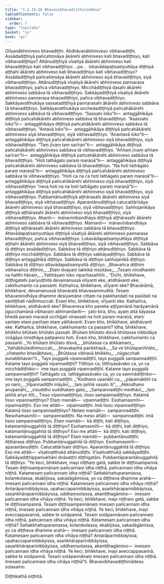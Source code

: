 ```yaml
---
title: "1.2.15–16 Bhavavibhavadiṭṭhiniddesa"
tableOfContents: false
sidebar:
  order: 7
type: "tipitaka"
basket: "su"
book: "ps"
---
```



<DynamicBreadcrumb />

<Division number="148" book="ps">

<Paragraph number="827" book="ps">
Olīyanābhiniveso bhavadiṭṭhi. Atidhāvanābhiniveso vibhavadiṭṭhi. Assādadiṭṭhiyā pañcatiṃsāya ākārehi abhiniveso kati bhavadiṭṭhiyo, kati vibhavadiṭṭhiyo? Attānudiṭṭhiyā vīsatiyā ākārehi abhiniveso kati bhavadiṭṭhiyo kati vibhavadiṭṭhiyo …pe…  lokavādapaṭisaṃyuttāya diṭṭhiyā aṭṭhahi ākārehi abhiniveso kati bhavadiṭṭhiyo kati vibhavadiṭṭhiyo?
</Paragraph>

<Paragraph number="828" book="ps">
Assādadiṭṭhiyā pañcatiṃsāya ākārehi abhiniveso siyā bhavadiṭṭhiyo, siyā vibhavadiṭṭhiyo. Attānudiṭṭhiyā vīsatiyā ākārehi abhiniveso pannarasa bhavadiṭṭhiyo, pañca vibhavadiṭṭhiyo. Micchādiṭṭhiyā dasahi ākārehi abhiniveso sabbāva tā vibhavadiṭṭhiyo. Sakkāyadiṭṭhiyā vīsatiyā ākārehi abhiniveso pannarasa bhavadiṭṭhiyo, pañca vibhavadiṭṭhiyo. Sakkāyavatthukāya sassatadiṭṭhiyā pannarasahi ākārehi abhiniveso sabbāva tā bhavadiṭṭhiyo. Sakkāyavatthukāya ucchedadiṭṭhiyā pañcahākārehi abhiniveso sabbāva tā vibhavadiṭṭhiyo.
</Paragraph>

<Paragraph number="829" book="ps">
“Sassato loko”ti—  antaggāhikāya diṭṭhiyā pañcahākārehi abhiniveso sabbāva tā bhavadiṭṭhiyo. “Asassato loko”ti—  antaggāhikāya diṭṭhiyā pañcahākārehi abhiniveso sabbāva tā vibhavadiṭṭhiyo. “Antavā loko”ti—  antaggāhikāya diṭṭhiyā pañcahākārehi abhiniveso siyā bhavadiṭṭhiyo, siyā vibhavadiṭṭhiyo. “Anantavā loko”ti—  antaggāhikāya diṭṭhiyā pañcahākārehi abhiniveso siyā bhavadiṭṭhiyo, siyā vibhavadiṭṭhiyo. “Taṃ jīvaṃ taṃ sarīran”ti—  antaggāhikāya diṭṭhiyā pañcahākārehi abhiniveso sabbāva tā vibhavadiṭṭhiyo. “Aññaṃ jīvaṃ aññaṃ sarīran”ti—  antaggāhikāya diṭṭhiyā pañcahākārehi abhiniveso sabbāva tā bhavadiṭṭhiyo. “Hoti tathāgato paraṃ maraṇā”ti—  antaggāhikāya diṭṭhiyā pañcahākārehi abhiniveso sabbāva tā bhavadiṭṭhiyo. “Na hoti tathāgato paraṃ maraṇā”ti—  antaggāhikāya diṭṭhiyā pañcahākārehi abhiniveso sabbāva tā vibhavadiṭṭhiyo. “Hoti ca na ca hoti tathāgato paraṃ maraṇā”ti—  antaggāhikāya diṭṭhiyā pañcahākārehi abhiniveso siyā bhavadiṭṭhiyo, siyā vibhavadiṭṭhiyo “neva hoti na na hoti tathāgato paraṃ maraṇā”ti—  antaggāhikāya diṭṭhiyā pañcahākārehi abhiniveso siyā bhavadiṭṭhiyo, siyā vibhavadiṭṭhiyo.
</Paragraph>

<Paragraph number="830" book="ps">
Pubbantānudiṭṭhiyā aṭṭhārasahi ākārehi abhiniveso siyā bhavadiṭṭhiyo, siyā vibhavadiṭṭhiyo. Aparantānudiṭṭhiyā catucattārīsāya ākārehi abhiniveso siyā bhavadiṭṭhiyo, siyā vibhavadiṭṭhiyo. Saññojanikāya diṭṭhiyā aṭṭhārasahi ākārehi abhiniveso siyā bhavadiṭṭhiyo, siyā vibhavadiṭṭhiyo. Ahanti—  mānavinibandhāya diṭṭhiyā aṭṭhārasahi ākārehi abhiniveso sabbāva tā vibhavadiṭṭhiyo. Mamanti—  mānavinibandhāya diṭṭhiyā aṭṭhārasahi ākārehi abhiniveso sabbāva tā bhavadiṭṭhiyo. Attavādapaṭisaṃyuttāya diṭṭhiyā vīsatiyā ākārehi abhiniveso pannarasa bhavadiṭṭhiyo, pañca vibhavadiṭṭhiyo. Lokavādapaṭisaṃyuttāya diṭṭhiyā aṭṭhahi ākārehi abhiniveso siyā bhavadiṭṭhiyo, siyā vibhavadiṭṭhiyo.
</Paragraph>

<Paragraph number="831" book="ps">
Sabbāva tā diṭṭhiyo assādadiṭṭhiyo. Sabbāva tā diṭṭhiyo attānudiṭṭhiyo. Sabbāva tā diṭṭhiyo micchādiṭṭhiyo. Sabbāva tā diṭṭhiyo sakkāyadiṭṭhiyo. Sabbāva tā diṭṭhiyo antaggāhikā diṭṭhiyo. Sabbāva tā diṭṭhiyo saññojanikā diṭṭhiyo. Sabbāva tā diṭṭhiyo attavādapaṭisaṃyuttā diṭṭhiyo.
</Paragraph>

<Paragraph number="832" type="verses" book="ps">
_Bhavañca diṭṭhiṃ vibhavañca diṭṭhiṃ,_  
_Etaṃ dvayaṃ takkikā nissitāse;_  
_Tesaṃ nirodhamhi na hatthi ñāṇaṃ,_  
_Yatthāyaṃ loko viparītasaññīti._  

</Paragraph>

</Division>
<Division number="149" book="ps">

<Paragraph number="833" book="ps">
“Dvīhi, bhikkhave, diṭṭhigatehi pariyuṭṭhitā devamanussā olīyanti eke, atidhāvanti eke; cakkhumanto ca passanti. Kathañca, bhikkhave, olīyanti eke? Bhavārāmā, bhikkhave, devamanussā bhavaratā bhavasammuditā. Tesaṃ bhavanirodhāya dhamme desiyamāne cittaṃ na pakkhandati na pasīdati na santiṭṭhati nādhimuccati. Evaṃ kho, bhikkhave, olīyanti eke.
</Paragraph>

<Paragraph number="834" book="ps">
Kathañca, bhikkhave, atidhāvanti eke? Bhaveneva kho paneke aṭṭīyamānā harāyamānā jigucchamānā vibhavaṃ abhinandanti—  yato kira, bho, ayaṃ attā kāyassa bhedā paraṃ maraṇā ucchijjati vinassati na hoti paraṃ maraṇā, etaṃ santaṃ etaṃ paṇītaṃ etaṃ yāthāvanti. Evaṃ kho, bhikkhave, atidhāvanti eke.
</Paragraph>

<Paragraph number="835" book="ps">
Kathañca, bhikkhave, cakkhumanto ca passanti? Idha, bhikkhave, bhikkhu bhūtaṃ bhūtato passati. Bhūtaṃ bhūtato disvā bhūtassa nibbidāya virāgāya nirodhāya paṭipanno hoti. Evaṃ kho, bhikkhave, cakkhumanto ca passanti.
</Paragraph>

<Paragraph number="836" type="verses" book="ps">
_Yo bhūtaṃ bhūtato disvā,_  
_bhūtassa ca atikkamaṃ;_  
_Yathābhūtedhimuccati,_  
_bhavataṇhā parikkhayā._  

</Paragraph>

<Paragraph number="837" type="verses" book="ps">
_Sa ve bhūtapariññāto,_  
_vītataṇho bhavābhave;_  
_Bhūtassa vibhavā bhikkhu,_  
_nāgacchati punabbhavan”ti._  

</Paragraph>

</Division>
<Division number="150" book="ps">

<Paragraph number="838" book="ps">
Tayo puggalā vipannadiṭṭhī, tayo puggalā sampannadiṭṭhī. Katame tayo puggalā vipannadiṭṭhī? Titthiyo ca, titthiyasāvako ca, yo ca micchādiṭṭhiko—  ime tayo puggalā vipannadiṭṭhī.
</Paragraph>

<Paragraph number="839" book="ps">
Katame tayo puggalā sampannadiṭṭhī? Tathāgato ca, tathāgatasāvako ca, yo ca sammādiṭṭhiko—  ime tayo puggalā sampannadiṭṭhī.
</Paragraph>

<Paragraph number="840" type="verses" book="ps">
_“Kodhano upanāhī ca,_  
_pāpamakkhī ca yo naro;_  
_Vipannadiṭṭhi māyāvī,_  
_taṃ jaññā vasalo iti”._  

</Paragraph>

<Paragraph number="841" type="verses" book="ps">
_Akkodhano anupanāhī,_  
_visuddho suddhataṃ gato;_  
_Sampannadiṭṭhi medhāvī,_  
_taṃ jaññā ariyo itīti._  

</Paragraph>

<Paragraph number="842" book="ps">
Tisso vipannadiṭṭhiyo, tisso sampannadiṭṭhiyo. Katamā tisso vipannadiṭṭhiyo? Etaṃ mamāti—  vipannadiṭṭhi. Esohamasmīti—  vipannadiṭṭhi. Eso me attāti—  vipannadiṭṭhi. Imā tisso vipannadiṭṭhiyo.
</Paragraph>

<Paragraph number="843" book="ps">
Katamā tisso sampannadiṭṭhiyo? Netaṃ mamāti—  sampannadiṭṭhi. Nesohamasmīti—  sampannadiṭṭhi. Na meso attāti—  sampannadiṭṭhi. Imā tisso sampannadiṭṭhiyo.
</Paragraph>

<Paragraph number="844" book="ps">
<Emphasis>Etaṃ mamā</Emphasis>ti—  kā diṭṭhi, kati diṭṭhiyo, katamantānuggahitā tā diṭṭhiyo? <Emphasis>Esohamasmī</Emphasis>ti—  kā diṭṭhi, kati diṭṭhiyo, katamantānuggahitā tā diṭṭhiyo? <Emphasis>Eso me attā</Emphasis>ti—  kā diṭṭhi, kati diṭṭhiyo, katamantānuggahitā tā diṭṭhiyo?
</Paragraph>

<Paragraph number="845" book="ps">
<Emphasis>Etaṃ mamā</Emphasis>ti—  pubbantānudiṭṭhi. Aṭṭhārasa diṭṭhiyo. Pubbantānuggahitā tā diṭṭhiyo. <Emphasis>Esohamasmī</Emphasis>ti—  aparantānudiṭṭhi. Catucattārīsaṃ diṭṭhiyo. Aparantānuggahitā tā diṭṭhiyo. <Emphasis>Eso me attā</Emphasis>ti—  vīsativatthukā attānudiṭṭhi. Vīsativatthukā sakkāyadiṭṭhi. Sakkāyadiṭṭhippamukhāni dvāsaṭṭhi diṭṭhigatāni. Pubbantāparantānuggahitā tā diṭṭhiyo.
</Paragraph>

</Division>
<Division number="151" book="ps">

<Paragraph number="846" book="ps">
“Ye keci, bhikkhave, mayi niṭṭhaṃ gatā, sabbe te diṭṭhisampannā. Tesaṃ diṭṭhisampannānaṃ pañcannaṃ idha niṭṭhā, pañcannaṃ idha vihāya niṭṭhā. Katamesaṃ pañcannaṃ idha niṭṭhā? Sattakkhattuparamassa, kolaṃkolassa, ekabījissa, sakadāgāmissa, yo ca diṭṭheva dhamme arahā—  imesaṃ pañcannaṃ idha niṭṭhā.
</Paragraph>

<Paragraph number="847" book="ps">
Katamesaṃ pañcannaṃ idha vihāya niṭṭhā? Antarāparinibbāyissa, upahaccaparinibbāyissa, asaṅkhāraparinibbāyissa, sasaṅkhāraparinibbāyissa, uddhaṃsotassa, akaniṭṭhagāmino—  imesaṃ pañcannaṃ idha vihāya niṭṭhā.
</Paragraph>

<Paragraph number="848" book="ps">
Ye keci, bhikkhave, mayi niṭṭhaṃ gatā, sabbe te diṭṭhisampannā. Tesaṃ diṭṭhisampannānaṃ imesaṃ pañcannaṃ idha niṭṭhā, imesaṃ pañcannaṃ idha vihāya niṭṭhā.
</Paragraph>

<Paragraph number="849" book="ps">
Ye keci, bhikkhave, mayi aveccappasannā, sabbe te sotāpannā. Tesaṃ sotāpannānaṃ pañcannaṃ idha niṭṭhā, pañcannaṃ idha vihāya niṭṭhā. Katamesaṃ pañcannaṃ idha niṭṭhā? Sattakkhattuparamassa, kolaṃkolassa, ekabījissa, sakadāgāmissa, yo ca diṭṭheva dhamme arahā—  imesaṃ pañcannaṃ idha niṭṭhā.
</Paragraph>

<Paragraph number="850" book="ps">
Katamesaṃ pañcannaṃ idha vihāya niṭṭhā? Antarāparinibbāyissa, upahaccaparinibbāyissa, asaṅkhāraparinibbāyissa, sasaṅkhāraparinibbāyissa, uddhaṃsotassa, akaniṭṭhagāmino—  imesaṃ pañcannaṃ idha vihāya niṭṭhā.
</Paragraph>

<Paragraph number="851" book="ps">
Ye keci, bhikkhave, mayi aveccappasannā, sabbe te sotāpannā. Tesaṃ sotāpannānaṃ imesaṃ pañcannaṃ idha niṭṭhā. Imesaṃ pañcannaṃ idha vihāya niṭṭhā”ti.

</Paragraph>
</Division>

<Paragraph number="852" type="center" book="ps">
Bhavavibhavadiṭṭhiniddeso soḷasamo.

  
Diṭṭhikathā niṭṭhitā.
</Paragraph>
